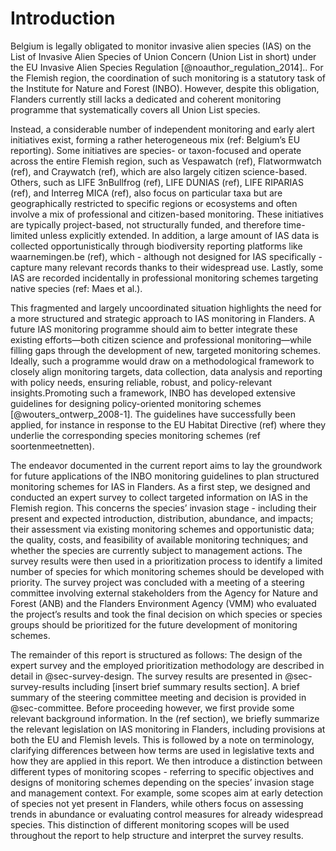 # Introduction {#sec-monitoring-ias}

Belgium is legally obligated to monitor invasive alien species (IAS) on the List of Invasive Alien Species of Union Concern (Union List in short) under the EU Invasive Alien Species Regulation [@noauthor_regulation_2014]..
For the Flemish region, the coordination of such monitoring is a statutory task of the Institute for Nature and Forest (INBO). However, despite this obligation, Flanders currently still lacks a dedicated and coherent monitoring programme that systematically covers all Union List species.

Instead, a considerable number of independent monitoring and early alert initiatives exist, forming a rather heterogeneous mix (ref: Belgium’s EU reporting). Some initiatives are species- or taxon-focused and operate across the entire Flemish region, such as Vespawatch (ref), Flatwormwatch (ref), and Craywatch (ref), which are also largely citizen science-based. Others, such as LIFE 3nBullfrog (ref), LIFE DUNIAS (ref), LIFE RIPARIAS (ref), and Interreg MICA (ref), also focus on particular taxa but are geographically restricted to specific regions or ecosystems and often involve a mix of professional and citizen-based monitoring. These initiatives are typically project-based, not structurally funded, and therefore time-limited unless explicitly extended. In addition, a large amount of IAS data is collected opportunistically through biodiversity reporting platforms like waarnemingen.be (ref), which - although not designed for IAS specifically - capture many relevant records thanks to their widespread use. Lastly, some IAS are recorded incidentally in professional monitoring schemes targeting native species (ref: Maes et al.).

This fragmented and largely uncoordinated situation highlights the need for a more structured and strategic approach to IAS monitoring in Flanders. A future IAS monitoring programme should aim to better integrate these existing efforts—both citizen science and professional monitoring—while filling gaps through the development of new, targeted monitoring schemes. Ideally, such a programme would draw on a methodological framework to closely align monitoring targets, data collection, data analysis and reporting with policy needs, ensuring reliable, robust, and policy-relevant insights.Promoting such a framework, INBO has developed extensive guidelines for designing policy-oriented monitoring schemes [@wouters_ontwerp_2008-1].
The guidelines have successfully been applied, for instance in response to the EU Habitat Directive (ref) where they underlie the corresponding species monitoring schemes (ref soortenmeetnetten).

The endeavor documented in the current report aims to lay the groundwork for future applications of the INBO monitoring guidelines to plan structured monitoring schemes for IAS in Flanders. As a first step, we designed and conducted an expert survey to collect targeted information on IAS in the Flemish region. This concerns the species’ invasion stage - including their present and expected introduction, distribution, abundance, and impacts; their assessment via existing monitoring schemes and opportunistic data; the quality, costs, and feasibility of available monitoring techniques; and whether the species are currently subject to management actions. The survey results were then used in a prioritization process to identify a limited number of species for which monitoring schemes should be developed with priority. The survey project was concluded with a meeting of a steering committee involving external stakeholders from the Agency for Nature and Forest (ANB) and the Flanders Environment Agency (VMM) who evaluated the project’s results and took the final decision on which species or species groups should be prioritized for the future development of monitoring schemes.

The remainder of this report is structured as follows: The design of the expert survey and the employed prioritization methodology are described in detail in @sec-survey-design. The survey results are presented in @sec-survey-results including [insert brief summary results section]. A brief summary of the steering committee meeting and decision is provided in @sec-committee.
Before proceeding however, we first provide some relevant background information. In the (ref section), we briefly summarize the relevant legislation on IAS monitoring in Flanders, including provisions at both the EU and Flemish levels. This is followed by a note on terminology, clarifying differences between how terms are used in legislative texts and how they are applied in this report. We then introduce a distinction between different types of monitoring scopes - referring to specific objectives and designs of monitoring schemes depending on the species’ invasion stage and management context. For example, some scopes aim at early detection of species not yet present in Flanders, while others focus on assessing trends in abundance or evaluating control measures for already widespread species. This distinction of different monitoring scopes will be used throughout the report to help structure and interpret the survey results.
